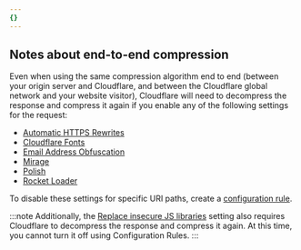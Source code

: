 ```yaml
---
{}
---
```


## Notes about end-to-end compression

Even when using the same compression algorithm end to end (between your origin server and Cloudflare, and between the Cloudflare global network and your website visitor), Cloudflare will need to decompress the response and compress it again if you enable any of the following settings for the request:

- [Automatic HTTPS Rewrites](/ssl/edge-certificates/additional-options/automatic-https-rewrites/)
- [Cloudflare Fonts](/speed/optimization/content/fonts/)
- [Email Address Obfuscation](/waf/tools/scrape-shield/email-address-obfuscation/)
- [Mirage](/speed/optimization/images/mirage/)
- [Polish](/images/polish/)
- [Rocket Loader](/speed/optimization/content/rocket-loader/)

To disable these settings for specific URI paths, create a [configuration rule](/rules/configuration-rules/).

:::note
Additionally, the [Replace insecure JS libraries](/waf/tools/replace-insecure-js-libraries/) setting also requires Cloudflare to decompress the response and compress it again. At this time, you cannot turn it off using Configuration Rules.
:::
